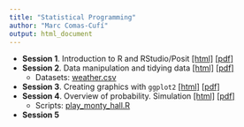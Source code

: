 ```yaml
---
title: "Statistical Programming"
author: "Marc Comas-Cufí"
output: html_document
---
```


-   __Session 1__. Introduction to R and RStudio/Posit [[html]](session-01-presentation.html) [[pdf]](session-01-presentation.pdf)
-   __Session 2__. Data manipulation and tidying data [[html]](session-02-presentation.html) [[pdf]](session-02-presentation.pdf) 
    * Datasets: [weather.csv](weather.csv)
-   __Session 3__. Creating graphics with `ggplot2` [[html]](session-03-presentation.html) [[pdf]](session-03-presentation.pdf)
-   __Session 4__. Overview of probability. Simulation
[[html]](session-04-presentation.html) [[pdf]](session-04-presentation.pdf)
    * Scripts: [play_monty_hall.R](play_monty_hall.R)
-   __Session 5__
